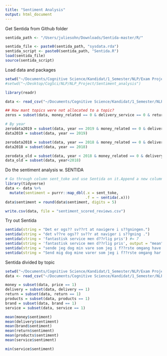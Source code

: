 ```yaml
---
title: "Sentiment Analysis"
output: html_document
---
```

Get Sentida from Github folder
```r
sentida_path <- "/Users/juliesohn/Downloads/Sentida-master/R/"

sentida_file <- paste0(sentida_path, "sysdata.rda")
sentida_script <- paste0(sentida_path, "Sentida.R")
load(sentida_file)
source(sentida_script)
```

Load data and packages
```r
setwd("~/Documents/Cognitive Science/Kandidat/1_Semester/NLP/Exam Project/NLP_Project/1_Pre-processing")
#setwd("~/Desktop/CogSci/NLP/NLP_Project/Sentiment_analysis")

library(readr)

data <- read_csv("~/Documents/Cognitive Science/Kandidat/1_Semester/NLP/Exam Project/NLP_Project/4_Sentiment_analysis/topic_categorized_reviews.csv")

## How mant topics were not allocated to a topic?
zeros = subset(data, money_related == 0 & delivery_service == 0 & return_service == 0 & products == 0 & customer_service == 0 & brand ==0) # 5998 not categorised

# By year
zerodata2019 = subset(data, year == 2019 & money_related == 0 & delivery_service == 0 & return_service == 0 & products == 0 & customer_service == 0 & brand ==0)
data2019 = subset(data, year == 2019)

zerodata2018 = subset(data, year == 2018 & money_related == 0 & delivery_service == 0 & return_service == 0 & products == 0 & customer_service == 0 & brand ==0)
data2018 = subset(data, year == 2018)

zerodata_old = subset(data, year < 2018 & money_related == 0 & delivery_service == 0 & return_service == 0 & products == 0 & customer_service == 0 & brand ==0)
data_old = subset(data, year<2018)
```

Do the sentiment analysis w. SENTIDA
```r
# Go through column sent_toke and use Sentida on it.Append a new column 'sentiment' with the score for each review.
library(tidyverse)
data <- data %>%
  mutate(sentiment = purrr::map_dbl(.x = sent_toke,
                                    .f = ~ sentida(.x)))
data$sentiment = round(data$sentiment, digits = 5)

write.csv(data, file = "sentiment_scored_reviews.csv")
```

Try out Sentida
```r
sentida(string = "Det er ogs?? sv??rt at navigere i s??gningen.")
sentida(string = "det v??re ogs?? sv??r at naviger i s??gning .")
sentida(string = 'fantastisk service men d??rlig pris') #= 7
sentida(string = 'fantastisk service men d??rlig pris', output = "mean") #=2.33
sentida(string = "sende jeg dog min vare som jeg i f??rste omgang have bestille")
sentida(string = "Send mig dog mine varer som jeg i f??rste omgang har bestilt!")
```

Sentida divided by topic
```r
setwd("~/Documents/Cognitive Science/Kandidat/1_Semester/NLP/Exam Project/NLP_Project/Sentiment_analysis")
data <- read_csv("~/Documents/Cognitive Science/Kandidat/1_Semester/NLP/Exam Project/NLP_Project/4_Sentiment_analysis/sentiment_scored_reviews.csv")

money = subset(data, price == 1)
delivery = subset(data, delivery == 1)
return = subset(data, return == 1)
products = subset(data, products == 1)
brand = subset(data, brand == 1)
service = subset(data, service == 1)

mean(money$sentiment)
mean(delivery$sentiment)
mean(brand$sentiment)
mean(return$sentiment)
mean(products$sentiment)
mean(service$sentiment)

min(service$sentiment)

```